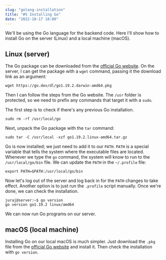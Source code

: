 ```yaml
---
slug: "golang-installation"
title: "#5 Installing Go"
date: "2022-10-17 18:00"
---
```

We'll be using the Go language for the backend code. Here I'll show how to install Go on the server (Linux) and a local machine (macOS).

## Linux (server)
The Go package can be downloaded from the [official Go website](https://go.dev/doc/install). On the server, I can get the package with a ```wget``` command, passing it the download link as an argument:
```
wget https://go.dev/dl/go1.19.2.darwin-amd64.pkg
```

Then I can follow the steps from the Go website. The ```/usr``` folder is protected, so we need to prefix any commands that target it with a ```sudo```.

The first step is to check if there's any previous Go installation.
```
sudo rm -rf /usr/local/go
```

Next, unpack the Go package with the ```tar``` command:
```
sudo tar -C /usr/local -xzf go1.19.2.linux-amd64.tar.gz
```

Go is now installed; we just need to add it to our ```PATH```. ```PATH``` is a special variable that tells the system where the executable files are located. Whenever we type the ```go``` command, the system will know to run to the ```/usr/local/go/bin``` file. We can update the ```PATH``` in the ```~/.profile``` file:
```
export PATH=$PATH:/usr/local/go/bin
```

Now let's log out of the server and log back in for the ```PATH``` changes to take effect. Another option is to just run the ```.profile``` script manually. Once we're done, we can check the installation.
```
juraj@server:~$ go version
go version go1.19.2 linux/amd64
```

We can now run Go programs on our server.

## macOS (local machine)
Installing Go on our local macOS is much simpler. Just download the ```.pkg``` file from the [official Go website](https://go.dev/doc/install) and install it. Then check the installation with ```go version```.
